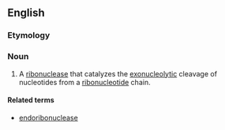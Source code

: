==English==

===Etymology===
{{prefix|exo|ribonuclease|lang=en}}

===Noun===
{{en-noun}}

# {{context|enzyme|lang=en}} A [[ribonuclease]] that catalyzes the [[exonucleolytic]] cleavage of nucleotides from a [[ribonucleotide]] chain.

====Related terms====
* [[endoribonuclease]]
